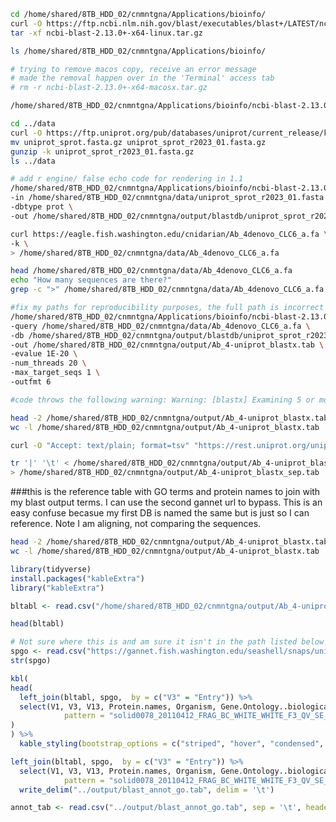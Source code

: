 ```bash
cd /home/shared/8TB_HDD_02/cnmntgna/Applications/bioinfo/
curl -O https://ftp.ncbi.nlm.nih.gov/blast/executables/blast+/LATEST/ncbi-blast-2.13.0+-x64-linux.tar.gz
tar -xf ncbi-blast-2.13.0+-x64-linux.tar.gz
```

```bash
ls /home/shared/8TB_HDD_02/cnmntgna/Applications/bioinfo/

# trying to remove macos copy, receive an error message
# made the removal happen over in the 'Terminal' access tab
# rm -r ncbi-blast-2.13.0+-x64-macosx.tar.gz
```

```bash
/home/shared/8TB_HDD_02/cnmntgna/Applications/bioinfo/ncbi-blast-2.13.0+/bin/blastx -h
```

```bash
cd ../data
curl -O https://ftp.uniprot.org/pub/databases/uniprot/current_release/knowledgebase/complete/uniprot_sprot.fasta.gz
mv uniprot_sprot.fasta.gz uniprot_sprot_r2023_01.fasta.gz
gunzip -k uniprot_sprot_r2023_01.fasta.gz
ls ../data
```

```bash
# add r engine/ false echo code for rendering in 1.1
/home/shared/8TB_HDD_02/cnmntgna/Applications/bioinfo/ncbi-blast-2.13.0+/bin/makeblastdb \
-in /home/shared/8TB_HDD_02/cnmntgna/data/uniprot_sprot_r2023_01.fasta \
-dbtype prot \
-out /home/shared/8TB_HDD_02/cnmntgna/output/blastdb/uniprot_sprot_r2023_01
```

```bash
curl https://eagle.fish.washington.edu/cnidarian/Ab_4denovo_CLC6_a.fa \
-k \
> /home/shared/8TB_HDD_02/cnmntgna/data/Ab_4denovo_CLC6_a.fa
```

```bash
head /home/shared/8TB_HDD_02/cnmntgna/data/Ab_4denovo_CLC6_a.fa
echo "How many sequences are there?"
grep -c ">" /home/shared/8TB_HDD_02/cnmntgna/data/Ab_4denovo_CLC6_a.fa
```

```bash
#fix my paths for reproducibility purposes, the full path is incorrect for that purpose
/home/shared/8TB_HDD_02/cnmntgna/Applications/bioinfo/ncbi-blast-2.13.0+/bin/blastx \
-query /home/shared/8TB_HDD_02/cnmntgna/data/Ab_4denovo_CLC6_a.fa \
-db /home/shared/8TB_HDD_02/cnmntgna/output/blastdb/uniprot_sprot_r2023_01 \
-out /home/shared/8TB_HDD_02/cnmntgna/output/Ab_4-uniprot_blastx.tab \
-evalue 1E-20 \
-num_threads 20 \
-max_target_seqs 1 \
-outfmt 6

#code throws the following warning: Warning: [blastx] Examining 5 or more matches is recommended
```

```bash
head -2 /home/shared/8TB_HDD_02/cnmntgna/output/Ab_4-uniprot_blastx.tab
wc -l /home/shared/8TB_HDD_02/cnmntgna/output/Ab_4-uniprot_blastx.tab
```

```bash
curl -O "Accept: text/plain; format=tsv" "https://rest.uniprot.org/uniprotkb/search?query=reviewed:true+AND+organism_id:9606"

```

```bash

tr '|' '\t' < /home/shared/8TB_HDD_02/cnmntgna/output/Ab_4-uniprot_blastx.tab \
> /home/shared/8TB_HDD_02/cnmntgna/output/Ab_4-uniprot_blastx_sep.tab

```

###this is the reference table with GO terms and protein names to join with my blast output terms. I can use the second gannet url to bypass. This is an easy confuse becasue my first DB is named the same but is just so I can reference. Note I am aligning, not comparing the sequences.

```bash
head -2 /home/shared/8TB_HDD_02/cnmntgna/output/Ab_4-uniprot_blastx.tab
wc -l /home/shared/8TB_HDD_02/cnmntgna/output/Ab_4-uniprot_blastx.tab
```

```r

library(tidyverse)
install.packages("kableExtra")
library("kableExtra")

```

```r

bltabl <- read.csv("/home/shared/8TB_HDD_02/cnmntgna/output/Ab_4-uniprot_blastx_sep.tab", sep = '\t', header = FALSE)

head(bltabl)

# Not sure where this is and am sure it isn't in the path listed below
spgo <- read.csv("https://gannet.fish.washington.edu/seashell/snaps/uniprot_table_r2023_01.tab", sep = '\t', header = TRUE)
str(spgo)

```

```r

kbl(
head(
  left_join(bltabl, spgo,  by = c("V3" = "Entry")) %>%
  select(V1, V3, V13, Protein.names, Organism, Gene.Ontology..biological.process., Gene.Ontology.IDs) %>% mutate(V1 = str_replace_all(V1, 
            pattern = "solid0078_20110412_FRAG_BC_WHITE_WHITE_F3_QV_SE_trimmed", replacement = "Ab"))
)
) %>%
  kable_styling(bootstrap_options = c("striped", "hover", "condensed", "responsive"))
```

```r
left_join(bltabl, spgo,  by = c("V3" = "Entry")) %>%
  select(V1, V3, V13, Protein.names, Organism, Gene.Ontology..biological.process., Gene.Ontology.IDs) %>% mutate(V1 = str_replace_all(V1, 
            pattern = "solid0078_20110412_FRAG_BC_WHITE_WHITE_F3_QV_SE_trimmed", replacement = "Ab")) %>%
  write_delim("../output/blast_annot_go.tab", delim = '\t')
```

```r
annot_tab <- read.csv("../output/blast_annot_go.tab", sep = '\t', header = TRUE)
```
